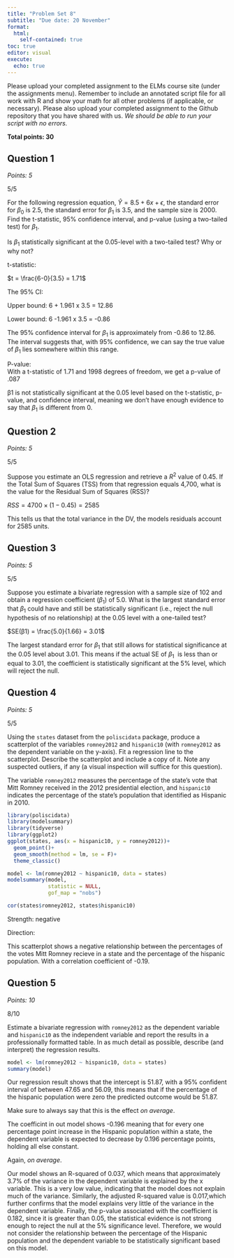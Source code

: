 ```yaml
---
title: "Problem Set 8"
subtitle: "Due date: 20 November"
format: 
  html:
    self-contained: true
toc: true
editor: visual
execute: 
  echo: true
---
```


Please upload your completed assignment to the ELMs course site (under the assignments menu). Remember to include an annotated script file for all work with R and show your math for all other problems (if applicable, or necessary). Please also upload your completed assignment to the Github repository that you have shared with us. *We should be able to run your script with no errors.*

**Total points: 30**

## Question 1

*Points: 5*

::: {.callout-tip}
5/5
:::

For the following regression equation, $\hat{Y} = 8.5 + 6x + \epsilon$, the standard error for $\beta_0$ is 2.5, the standard error for $\beta_1$ is 3.5, and the sample size is 2000. Find the t-statistic, 95% confidence interval, and p-value (using a two-tailed test) for $\beta_1$.

Is $\beta_1$ statistically significant at the 0.05-level with a two-tailed test? Why or why not?

t-statistic:

$t = \frac{6-0}{3.5} = 1.71$

The 95% CI:

Upper bound: 6 + 1.961 x 3.5 = 12.86

Lower bound: 6 -1.961 x 3.5 = -0.86

The 95% confidence interval for $\beta_1$​ is approximately from -0.86 to 12.86. The interval suggests that, with 95% confidence, we can say the true value of $\beta_1$​​ lies somewhere within this range.

P-value:\
With a t-statistic of 1.71 and 1998 degrees of freedom, we get a p-value of .087

β1​ is not statistically significant at the 0.05 level based on the t-statistic, p-value, and confidence interval, meaning we don't have enough evidence to say that $\beta_1$​ is different from 0.

## Question 2

*Points: 5*

::: {.callout-tip}
5/5
:::

Suppose you estimate an OLS regression and retrieve a $R^2$ value of 0.45. If the Total Sum of Squares (TSS) from that regression equals 4,700, what is the value for the Residual Sum of Squares (RSS)?

$RSS = 4700\times(1-0.45)= 2585$

This tells us that the total variance in the DV, the models residuals account for 2585 units.

## Question 3

*Points: 5*

::: {.callout-tip}
5/5
:::

Suppose you estimate a bivariate regression with a sample size of 102 and obtain a regression coefficient ($\beta_1$) of 5.0. What is the largest standard error that $\beta_1$ could have and still be statistically significant (i.e., reject the null hypothesis of no relationship) at the 0.05 level with a one-tailed test?

$SE(β1​) = \frac{5.0}{1.66} = 3.01$

The largest standard error for $\beta_1$ that still allows for statistical significance at the 0.05 level about 3.01. This means if the actual SE of $\beta_1$ ​ is less than or equal to 3.01, the coefficient is statistically significant at the 5% level, which will reject the null.

## Question 4

*Points: 5*

::: {.callout-tip}
5/5
:::

Using the `states` dataset from the `poliscidata` package, produce a scatterplot of the variables `romney2012` and `hispanic10` (with `romney2012` as the dependent variable on the y-axis). Fit a regression line to the scatterplot. Describe the scatterplot and include a copy of it. Note any suspected outliers, if any (a visual inspection will suffice for this question).

::: callout-note
The variable `romney2012` measures the percentage of the state's vote that Mitt Romney received in the 2012 presidential election, and `hispanic10` indicates the percentage of the state's population that identified as Hispanic in 2010.
:::

```r
library(poliscidata)
library(modelsummary)
library(tidyverse)
library(ggplot2)
ggplot(states, aes(x = hispanic10, y = romney2012))+
  geom_point()+
  geom_smooth(method = lm, se = F)+
  theme_classic()

model <- lm(romney2012 ~ hispanic10, data = states)
modelsummary(model,
             statistic = NULL,
             gof_map = "nobs")

cor(states$romney2012, states$hispanic10)

```

Strength: negative

Direction:

This scatterplot shows a negative relationship between the percentages of the votes Mitt Romney recieve in a state and the percentage of the hispanic population. With a correlation coefficient of -0.19.

## Question 5

*Points: 10*

::: {.callout-tip}
8/10
:::

Estimate a bivariate regression with `romney2012` as the dependent variable and `hispanic10` as the independent variable and report the results in a professionally formatted table. In as much detail as possible, describe (and interpret) the regression results.

```r
model <- lm(romney2012 ~ hispanic10, data = states)
summary(model)
```

Our regression result shows that the intercept is 51.87, with a 95% confident interval of between 47.65 and 56.09, this means that if the percentage of the hispanic population were zero the predicted outcome would be 51.87. 

::: {.callout-tip}
Make sure to always say that this is the effect *on average*.
:::

The coefficint in out model shows -0.196 meaning that for every one percentage point increase in the Hispanic population within a state, the dependent variable is expected to decrease by 0.196 percentage points, holding all else constant. 

::: {.callout-tip}
Again, *on average*.
:::

Our model shows an R-squared of 0.037, which means that approximately 3.7% of the variance in the dependent variable is explained by the x variable. This is a very low value, indicating that the model does not explain much of the variance. Similarly, the adjusted R-squared value is 0.017,which further confirms that the model explains very little of the variance in the dependent variable. Finally, the p-value associated with the coefficient is 0.182, since it is greater than 0.05, the statistical evidence is not strong enough to reject the null at the 5% significance level. Therefore, we would not consider the relationship between the percentage of the Hispanic population and the dependent variable to be statistically significant based on this model.
